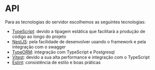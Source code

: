 # API

Para as tecnologias do servidor escolhemos as seguintes tecnologias:

- [TypeScript](https://www.typescriptlang.org/): devido a tipagem estática que facilitará a produção de código ao longo do projeto
- [NestJS](https://nestjs.com/): pela facilidade de desenvolver usando o framework e pela integração com o swagger
- [TypeORM](https://typeorm.io/): integração com TypeScript e Postgresql
- [Vitest](https://vitest.dev/): devido a sua alta performance e integração com o TypeScript
- [Eslint](https://eslint.org/): consistência de estilo e boas práticas
